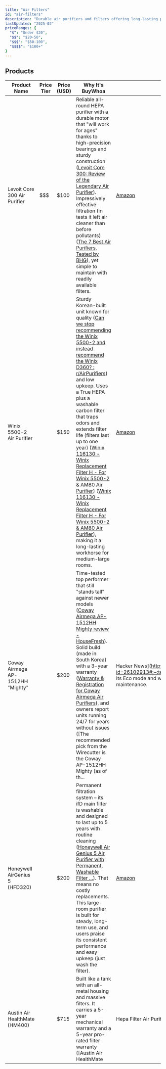 ```yaml
---
title: "Air Filters"
id: "air-filters"
description: "Durable air purifiers and filters offering long-lasting performance and easy maintenance."
lastUpdated: "2025-02"
priceRanges: {
  "$": "Under $20",
  "$$": "$20-50",
  "$$$": "$50-100",
  "$$$$": "$100+"
}
---
```


## Products

| Product Name | Price Tier | Price (USD) | Why It's BuyWhoa | Link to Buy |
|--------------|------------|-------------|------------------|-------------|
| Levoit Core 300 Air Purifier | $$$ | $100 | Reliable all-round HEPA purifier with a durable motor that "will work for ages" thanks to high-precision bearings and sturdy construction ([Levoit Core 300: Review of the Legendary Air Purifier](https://www.airpurifierfirst.com/review/levoit-core-300/#:~:text=,com%20%2F%20Milan%20Antonic)). Impressively effective filtration (in tests it left air cleaner than before pollutants) ([The 7 Best Air Purifiers, Tested by BHG](https://www.bhg.com/homekeeping/house-cleaning/cleaning-products-tools/best-air-purifiers-cleaner-home/#:~:text=The%20Levoit%20was%20so%20effective,5)), yet simple to maintain with readily available filters. | [Amazon](https://www.amazon.com/dp/B07VVK39F7?tag=buywhoa-20) |
| Winix 5500-2 Air Purifier | $$$$ | $150 | Sturdy Korean-built unit known for quality ([Can we stop recommending the Winix 5500-2 and instead recommend the Winix D360? : r/AirPurifiers](https://www.reddit.com/r/AirPurifiers/comments/w9s3ac/can_we_stop_recommending_the_winix_55002_and/#:~:text=filter%20element,which%20has%20good%20manufacturing%20quality)) and low upkeep. Uses a True HEPA plus a washable carbon filter that traps odors and extends filter life (filters last up to one year) ([Winix 116130 - Winix Replacement Filter H - For Winix 5500-2 & AM80 Air Purifier](https://www.winixamerica.com/product/filter-h-116130/?add-to-cart=183191&bvstate=pg:2/ct:r&srsltid=AfmBOooauDLNu2Y-ECTXxHTkQoPB2mzk-j08YjzcYfOFDz1YY1LTbTMG#:~:text=,Filter%20once%20every%2012%20months)) ([Winix 116130 - Winix Replacement Filter H - For Winix 5500-2 & AM80 Air Purifier](https://www.winixamerica.com/product/filter-h-116130/?add-to-cart=183191&bvstate=pg:2/ct:r&srsltid=AfmBOooauDLNu2Y-ECTXxHTkQoPB2mzk-j08YjzcYfOFDz1YY1LTbTMG#:~:text=dust%2C%20smoke%2C%20pet%20dander%2C%20and,the%20True%20HEPA%20Filter%20life)), making it a long-lasting workhorse for medium-large rooms. | [Amazon](https://www.amazon.com/dp/B01D8DAYII?tag=buywhoa-20) |
| Coway Airmega AP-1512HH "Mighty" | $$$$ | $200 | Time-tested top performer that still "stands tall" against newer models ([Coway Airmega AP-1512HH Mighty review - HouseFresh](https://housefresh.com/coway-airmega-ap-1512hh-review/#:~:text=Coway%20has%20proven%20itself%20time,more%20current%20units%20out%20there)). Solid build (made in South Korea) with a 3-year warranty ([Warranty & Registration for Coway Airmega Air Purifiers](https://cowaymega.ca/pages/back-up-of-warranty-registration-before-02-05-2024?srsltid=AfmBOopjXS3MIu9zB0I5ANiK65CQcs8au-Bd1sI5aDacR0Pi38iI1iep#:~:text=Limited%20Warranty%20,1216L%2C%20160%2C%20150%2C)), and owners report units running 24/7 for years without issues ([The recommended pick from the Wirecutter is the Coway AP-1512HH Mighty (as of th... | Hacker News](https://news.ycombinator.com/item?id=26102913#:~:text=s0rce%20%20%2039%20,next%20%5B%E2%80%93)). Its Eco mode and washable pre-filter further enhance longevity and easy maintenance. | [Amazon](https://www.amazon.com/dp/B01728NLRG?tag=buywhoa-20) |
| Honeywell AirGenius 5 (HFD320) | $$$$ | $200 | Permanent filtration system – its ifD main filter is washable and designed to last up to 5 years with routine cleaning ([Honeywell Air Genius 5 Air Purifier with Permanent, Washable Filter ...](https://www.amazon.com/Honeywell-HFD320-Genius-Purifier-sq-ft/dp/B009P7SVHS#:~:text=Honeywell%20Air%20Genius%205%20Air,Brief%20content)). That means no costly replacements. This large-room purifier is built for steady, long-term use, and users praise its consistent performance and easy upkeep (just wash the filter). | [Amazon](https://www.amazon.com/dp/B009P7SVHS?tag=buywhoa-20) |
| Austin Air HealthMate (HM400) | $$$$ | $715 | Built like a tank with an all-metal housing and massive filters. It carries a 5-year mechanical warranty and a 5-year pro-rated filter warranty ([Austin Air HealthMate | Hepa Filter Air Purifier | Sheffield Pottery](https://www.sheffield-pottery.com/products/austin-air-healthmate-400-replacement-filter-aahm?srsltid=AfmBOoqxltouCDF-IqvgkMdYZMn-RIT9dZTIYv8Jukpl6zwwi2-nZ1m-#:~:text=massive%20HEPA%20super,48%20states%20from%20Sheffield%20Pottery)) – unmatched in the industry. Its industrial-grade HEPA and carbon filtration (15 lbs of carbon) are made to run 24/7 for years, making it a go-to for durability and heavy-duty air cleaning. | [Amazon](https://www.amazon.com/dp/B0007Y830I?tag=buywhoa-20) |